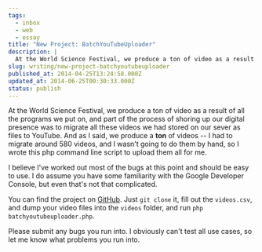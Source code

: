 ```yaml
---
tags:
  - inbox
  - web
  - essay
title: "New Project: BatchYouTubeUploader"
description: |
  At the World Science Festival, we produce a ton of video as a result of all the programs we put on, and part of the process of shoring up our digital presence was to migrate all these videos we had stored on our sever as files to YouTube. And as I said, we produce a \[…]
slug: writing/new-project-batchyoutubeuploader
published_at: 2014-04-25T13:24:58.000Z
updated_at: 2014-06-25T00:30:33.000Z
status: publish
---
```

At the World Science Festival, we produce a ton of video as a result of all the programs we put on, and part of the process of shoring up our digital presence was to migrate all these videos we had stored on our sever as files to YouTube. And as I said, we produce a **ton** of videos -- I had to migrate around 580 videos, and I wasn't going to do them by hand, so I wrote this php command line script to upload them all for me.

I believe I've worked out most of the bugs at this point and should be easy to use. I do assume you have some familiarity with the Google Developer Console, but even that's not that complicated.

You can find the project on [GitHub](https://github.com/mAAdhaTTah/batchyoutubeuploader). Just `git clone` it, fill out the `videos.csv`, and dump your video files into the `videos` folder, and run `php batchyoutubeuploader.php`.

Please submit any bugs you run into. I obviously can't test all use cases, so let me know what problems you run into.
